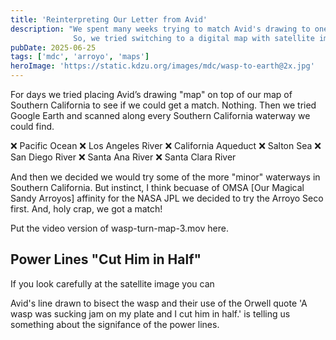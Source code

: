 ```yaml
---
title: 'Reinterpreting Our Letter from Avid'
description: "We spent many weeks trying to match Avid's drawing to one of our maps with no success.
              So, we tried switching to a digital map with satellite imagery and got a match!"
pubDate: 2025-06-25
tags: ['mdc', 'arroyo', 'maps']
heroImage: 'https://static.kdzu.org/images/mdc/wasp-to-earth@2x.jpg'
---
```



For days we tried placing Avid’s drawing "map" on top of our map of Southern California to see if we could get a match. 
Nothing. Then we tried Google Earth and scanned along every Southern California waterway we could find.

❌ Pacific Ocean
❌ Los Angeles River
❌ California Aqueduct
❌ Salton Sea
❌ San Diego River
❌ Santa Ana River
❌ Santa Clara River

And then we decided we would try some of the more "minor" waterways in Southern California.
But instinct, I think becuase of OMSA [Our Magical Sandy Arroyos] affinity for the NASA JPL
we decided to try the Arroyo Seco first. And, holy crap, we got a match! 

Put the video version of wasp-turn-map-3.mov here.

<VimeoVideo videoId="1099158270" />


<PhotoWithCaption 
  src="https://static.kdzu.org/images/mdc/" 
  alt="" 
  caption=""
/> 

## Power Lines "Cut Him in Half"

If you look carefully at the satellite image you can

<PhotoWithCaption 
  src="https://static.kdzu.org/images/mdc/power-lines-cut-him-in-half@2x" 
  alt="Side by side comparison of wasp drawing with satellite image of the Arroyo Seco." 
  caption="This is a side-by-side comparison of Avid's wasp drawing with a satellite image of the Arroyo Seco at NASA JPL. 
           We have added blue circles to highlight the location of power poles that are placed in the Arroyo at this location.
            The white line is the power lines supported by the poles."
/> 

Avid's line drawn to bisect the wasp and their use of the Orwell quote 'A wasp was sucking jam on my plate 
and I cut him in half.' is telling us something about the signifance of the power lines.

<PhotoWithCaption 
  src="https://static.kdzu.org/images/mdc/avid-drawing@2x.jpg" 
  alt="Avid's drawing." 
  caption="Yes. This is it. A dead wasp. Yes. We immediately Googled the sentence. It is from the opening paragraph of George Orwell's 'Notes on the Way.'"
/> 




